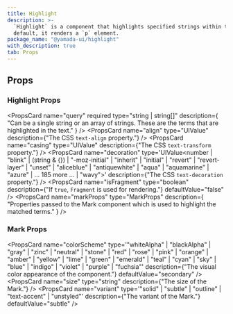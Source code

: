 ```yaml
---
title: Highlight
description: >-
  `Highlight` is a component that highlights specified strings within text. By
  default, it renders a `p` element.
package_name: "@yamada-ui/highlight"
with_description: true
tab: Props
---
```


## Props

### Highlight Props

<PropsCard
  name="query"
  required
  type="string | string[]"
  description={
    "Can be a single string or an array of strings. These are the terms that are highlighted in the text."
  }
/>
<PropsCard
  name="align"
  type="UIValue<TextAlign>"
  description={"The CSS `text-align` property."}
/>
<PropsCard
  name="casing"
  type="UIValue<TextTransform>"
  description={"The CSS `text-transform` property."}
/>
<PropsCard
  name="decoration"
  type='UIValue<number | "blink" | (string & {}) | "-moz-initial" | "inherit" | "initial" | "revert" | "revert-layer" | "unset" | "aliceblue" | "antiquewhite" | "aqua" | "aquamarine" | "azure" | ... 185 more ... | "wavy">'
  description={"The CSS `text-decoration` property."}
/>
<PropsCard
  name="isFragment"
  type="boolean"
  description={"If `true`, `Fragment` is used for rendering."}
  defaultValue="false"
/>
<PropsCard
  name="markProps"
  type="MarkProps"
  description={
    "Properties passed to the Mark component which is used to highlight the matched terms."
  }
/>

### Mark Props

<PropsCard
  name="colorScheme"
  type='"whiteAlpha" | "blackAlpha" | "gray" | "zinc" | "neutral" | "stone" | "red" | "rose" | "pink" | "orange" | "amber" | "yellow" | "lime" | "green" | "emerald" | "teal" | "cyan" | "sky" | "blue" | "indigo" | "violet" | "purple" | "fuchsia"'
  description={"The visual color appearance of the component."}
  defaultValue="secondary"
/>
<PropsCard name="size" type="string" description={"The size of the Mark."} />
<PropsCard
  name="variant"
  type='"solid" | "subtle" | "outline" | "text-accent" | "unstyled"'
  description={"The variant of the Mark."}
  defaultValue="subtle"
/>

